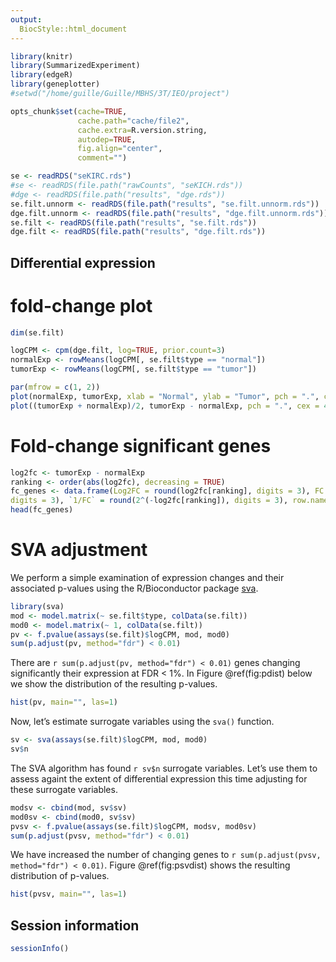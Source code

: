 ```yaml
---
output:
  BiocStyle::html_document
---
```


<!---
Because we split the analysis pipeline in different independent files,
to speed up processing it, here in the setup block we load libraries and
objects that were loaded or produced in the previously processed file,
and which are necessary in this file.
--->

```r
library(knitr)
library(SummarizedExperiment)
library(edgeR)
library(geneplotter)
#setwd("/home/guille/Guille/MBHS/3T/IEO/project")

opts_chunk$set(cache=TRUE,
               cache.path="cache/file2",
               cache.extra=R.version.string,
               autodep=TRUE,
               fig.align="center",
               comment="")

se <- readRDS("seKIRC.rds")
#se <- readRDS(file.path("rawCounts", "seKICH.rds"))
#dge <- readRDS(file.path("results", "dge.rds"))
se.filt.unnorm <- readRDS(file.path("results", "se.filt.unnorm.rds"))
dge.filt.unnorm <- readRDS(file.path("results", "dge.filt.unnorm.rds"))
se.filt <- readRDS(file.path("results", "se.filt.rds"))
dge.filt <- readRDS(file.path("results", "dge.filt.rds"))

```

## Differential expression

# fold-change plot

```r

dim(se.filt)

logCPM <- cpm(dge.filt, log=TRUE, prior.count=3)
normalExp <- rowMeans(logCPM[, se.filt$type == "normal"])
tumorExp <- rowMeans(logCPM[, se.filt$type == "tumor"])

par(mfrow = c(1, 2))
plot(normalExp, tumorExp, xlab = "Normal", ylab = "Tumor", pch = ".", cex = 4, las = 1)
plot((tumorExp + normalExp)/2, tumorExp - normalExp, pch = ".", cex = 4, las = 1)
```

# Fold-change significant genes

```r
log2fc <- tumorExp - normalExp
ranking <- order(abs(log2fc), decreasing = TRUE)
fc_genes <- data.frame(Log2FC = round(log2fc[ranking], digits = 3), FC = round(2^log2fc[ranking],
digits = 3), `1/FC` = round(2^(-log2fc[ranking]), digits = 3), row.names = rowData(se)$symbol[ranking], check.names = FALSE)
head(fc_genes)
```

# SVA adjustment

We perform a simple examination of expression changes and their associated p-values
using the R/Bioconductor package [sva](http://bioconductor.org/packages/sva).

```r
library(sva)
mod <- model.matrix(~ se.filt$type, colData(se.filt))
mod0 <- model.matrix(~ 1, colData(se.filt))
pv <- f.pvalue(assays(se.filt)$logCPM, mod, mod0)
sum(p.adjust(pv, method="fdr") < 0.01)
```

There are `r sum(p.adjust(pv, method="fdr") < 0.01)` genes changing significantly
their expression at FDR < 1%. In Figure \@ref(fig:pdist) below we show the distribution of the
resulting p-values.

```r
hist(pv, main="", las=1)
```

Now, let's estimate surrogate variables using the `sva()` function.

```r
sv <- sva(assays(se.filt)$logCPM, mod, mod0)
sv$n
```

The SVA algorithm has found `r sv$n` surrogate variables. Let's use them to
assess againt the extent of differential expression this time adjusting for these
surrogate variables.

```r
modsv <- cbind(mod, sv$sv)
mod0sv <- cbind(mod0, sv$sv)
pvsv <- f.pvalue(assays(se.filt)$logCPM, modsv, mod0sv)
sum(p.adjust(pvsv, method="fdr") < 0.01)
```

We have increased the number of changing genes to `r sum(p.adjust(pvsv, method="fdr") < 0.01)`.
Figure \@ref(fig:psvdist) shows the resulting distribution of p-values.

```r
hist(pvsv, main="", las=1)
```

## Session information

```r
sessionInfo()
```

